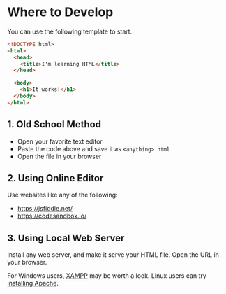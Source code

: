 
<MetadataConfigurer title="Where to Develop" dateCreated="2021-01-19" />

# Where to Develop

You can use the following template to start.

```html
<!DOCTYPE html>
<html>
  <head>
    <title>I'm learning HTML</title>
  </head>

  <body>
    <h1>It works!</h1>
  </body>
</html>
```

## 1. Old School Method

- Open your favorite text editor
- Paste the code above and save it as `<anything>.html`
- Open the file in your browser

## 2. Using Online Editor

Use websites like any of the following:

- https://jsfiddle.net/
- https://codesandbox.io/

## 3. Using Local Web Server

Install any web server, and make it serve your HTML file. Open the URL in your browser.

For Windows users, [XAMPP](https://www.apachefriends.org/index.html) may be worth a look. Linux users can try [installing Apache](https://phoenixnap.com/kb/how-to-install-apache-web-server-on-ubuntu-18-04).
